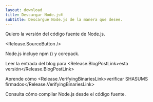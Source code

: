 ```yaml
---
layout: download
title: Descargar Node.js®️
subtitle: Descargue Node.js de la manera que desee.
---
```


<section>
  Quiero la versión <Release.VersionDropdown /> del código fuente de Node.js.

  <Release.SourceButton />
</section>

<section>
  Node.js incluye <LinkWithArrow href="https://npmjs.com">npm</LinkWithArrow> (<Release.NpmVersion />) y corepack.

  Leer la entrada del blog para <Release.BlogPostLink>esta versión</Release.BlogPostLink>

  Aprende cómo <Release.VerifyingBinariesLink>verificar SHASUMS firmados</Release.VerifyingBinariesLink>

  Consulta cómo <LinkWithArrow href="https://github.com/nodejs/node/blob/main/BUILDING.md#building-nodejs-on-supported-platforms">compilar Node.js</LinkWithArrow> desde el código fuente.
</section>
